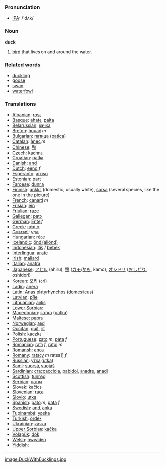 === Pronunciation ===
*[[w:IPA|IPA]]: /'dʌk/

=== Noun ===

'''duck'''

#[[bird]] that lives on and around the water.

===[[Related word]]s===

*[[duckling]]
*[[goose]]
*[[swan]]
*[[waterfowl]]

=== Translations ===
*[[Albanian]]: [[rosa]]
*[[Basque]]: [[ahate]], [[paita]]
*[[Belarussian]]: [[качка]]
*[[Breton]]: [[houad]] ''m''
*[[Bulgarian]]: [[патица]] ([[patica]])
*[[Catalan]]: [[ànec]] ''m''
*[[Chinese]]: [[鸭]]
*[[Czech]]: [[kachna]]
*[[Croatian]]: [[patka]]
*[[Danish]]: [[and]]
*[[Dutch]]: [[eend]] ''f''
*[[Esperanto]]: [[anaso]]
*[[Estonian]]: [[part]]
*[[Faroese]]: [[dunna]]
*[[Finnish]]: [[ankka]] (domestic, usually white), [[sorsa]] (several species, like the one in the picture)
*[[French]]: [[canard]] ''m''
*[[Frisian]]: [[ein]]
*[[Friulian]]: [[raze]]
*[[Gallegan]]: [[pato]]
*[[German]]: [[Ente]] ''f''
*[[Greek]]: [[πάπια]] '' ''
*[[Guarani]]: [[ype]]
*[[Hungarian]]: [[réce]]
*[[Icelandic]]: [[önd (aliönd)]]
*[[Indonesian]]: [[itik]] / [[bebek]]
*[[Interlingua]]: [[anate]]
*[[Irish]]: [[mallard]]
*[[Italian]]: [[anatra]] '' ''
*[[Japanese]]: [[アヒル]] (ahiru), [[鴨]] ([[カモ]]/[[かも]], kamo), [[オシドリ]] ([[おしどり]], oshidori)
*[[Korean]]: [[오리]] (ori)
*[[Ladin]]: [[anera]]
*[[Latin]]: [[Anas platyrhynchos (domesticus)]] '' ''
*[[Latvian]]: [[pīle]]
*[[Lithuanian]]: [[antis]]
*[[Lower Sorbian]]: 
*[[Macedonian]]: [[патка]] ([[patka]])
*[[Maltese]]: [[papra]]
*[[Norwegian]]: [[and]]
*[[Occitan]]: [[guit]], [[rit]]
*[[Polish]]: [[kaczka]] '' ''
*[[Portuguese]]: [[pato]] ''m'', [[pata]] ''f''
*[[Romanian]]: [[raţa]] ''f'', [[raţoi]] ''m''
*[[Romansh]]: [[anda]]
*[[Romany]]: [[ratsoy]] ''m'' ratsa]] ''f''
*[[Russian]]: [[утка]] ([[utka]]) '' ''
*[[Sami]]: [[suorsá]], [[vuojáš]]
*[[Sardinian]]: [[craccacciola]], [[pabidoi]], [[anadre]], [[anadi]]
*[[Scottish]]: [[tunnag]]
*[[Serbian]]: [[патка]]
*[[Slovak]]: [[kačica]]
*[[Slovenian]]: [[raca]]
*[[Slovio]]: [[utka]]
*[[Spanish]]: [[pato]] ''m'', [[pata]] ''f''
*[[Swedish]]: [[and]], [[anka]]
*[[Tupinambá]]: [[ypeka]]
*[[Turkish]]: [[ördek]]
*[[Ukrainian]]: [[качка]]
*[[Upper Sorbian]]: [[kačka]]
*[[Volapük]]: [[dök]]
*[[Welsh]]: [[hwyaden]]
*[[Yiddish]]:

----

[[image:DuckWithDucklings.jpg]]